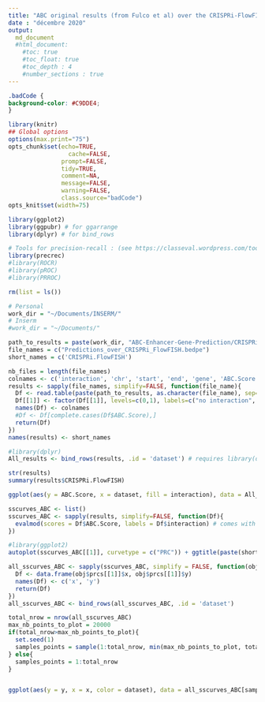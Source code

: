 ```yaml
---
title: "ABC original results (from Fulco et al) over the CRISPRi-FlowFISH validation datasets"
date : "décembre 2020"
output:
  md_document
  #html_document:
    #toc: true
    #toc_float: true
    #toc_depth : 4
    #number_sections : true
---
```


```css
.badCode {
background-color: #C9DDE4;
}
```

```r
library(knitr)
## Global options
options(max.print="75")
opts_chunk$set(echo=TRUE,
	             cache=FALSE,
               prompt=FALSE,
               tidy=TRUE,
               comment=NA,
               message=FALSE,
               warning=FALSE,
               class.source="badCode")
opts_knit$set(width=75)
```

```r
library(ggplot2)
library(ggpubr) # for ggarrange
library(dplyr) # for bind_rows

# Tools for precision-recall : (see https://classeval.wordpress.com/tools-for-roc-and-precision-recall/)
library(precrec)
#library(ROCR)
#library(pROC)
#library(PRROC)
```

```r
rm(list = ls())

# Personal
work_dir = "~/Documents/INSERM/"
# Inserm
#work_dir = "~/Documents/"

path_to_results = paste(work_dir, "ABC-Enhancer-Gene-Prediction/CRISPRi_FlowFISH/local_k562/", sep='')
file_names = c("Predictions_over_CRISPRi_FlowFISH.bedpe")
short_names = c('CRISPRi.FlowFISH')

nb_files = length(file_names)
colnames <- c('interaction', 'chr', 'start', 'end', 'gene', 'ABC.Score')
results <- sapply(file_names, simplify=FALSE, function(file_name){
  Df <- read.table(paste(path_to_results, as.character(file_name), sep=''), sep='\t', header=T)
  Df[[1]] <- factor(Df[[1]], levels=c(0,1), labels=c("no interaction", "interaction"))
  names(Df) <- colnames
  #Df <- Df[complete.cases(Df$ABC.Score),]
  return(Df)
})
names(results) <- short_names

#library(dplyr)
All_results <- bind_rows(results, .id = 'dataset') # requires library(dplyr)
```


```r
str(results)
summary(results$CRISPRi.FlowFISH)
```

```r
ggplot(aes(y = ABC.Score, x = dataset, fill = interaction), data = All_results) + geom_boxplot()
```

```r
sscurves_ABC <- list()
sscurves_ABC <- sapply(results, simplify=FALSE, function(Df){
  evalmod(scores = Df$ABC.Score, labels = Df$interaction) # comes with "precrec" library
})
```

```r
#library(ggplot2)
autoplot(sscurves_ABC[[1]], curvetype = c("PRC")) + ggtitle(paste(short_names[1], signif(attr(sscurves_ABC[[1]], 'auc')[[4]][2], digits=2), sep = " AUPR="))
```



```r
all_sscurves_ABC <- sapply(sscurves_ABC, simplify = FALSE, function(obj){
  Df <- data.frame(obj$prcs[[1]]$x, obj$prcs[[1]]$y)
  names(Df) <- c('x', 'y')
  return(Df)
})
all_sscurves_ABC <- bind_rows(all_sscurves_ABC, .id = 'dataset')

total_nrow = nrow(all_sscurves_ABC)
max_nb_points_to_plot = 20000
if(total_nrow>max_nb_points_to_plot){
  set.seed(1)
  samples_points = sample(1:total_nrow, min(max_nb_points_to_plot, total_nrow), replace=TRUE)
} else{
  samples_points = 1:total_nrow
}


ggplot(aes(y = y, x = x, color = dataset), data = all_sscurves_ABC[samples_points,]) + geom_line() + ylim(0,1) + xlab('Recall') + ylab('Precision') + ggtitle("Precision-Recall curves for the ABC model over the\n CRISPRi-FlowFISH validation dataset")
```

